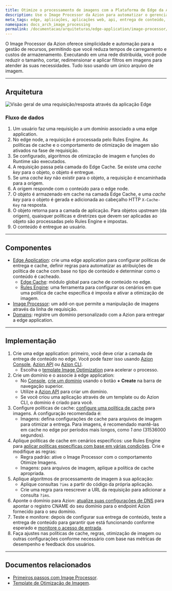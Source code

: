 ```yaml
---
title: Otimize o processamento de imagens com a Plataforma de Edge da Azion
description: Use o Image Processor da Azion para automatizar o gerenciamento de recursos, reduzir tempos de carregamento e custos de armazenamento e aproveitar a velocidade e confiabilidade da rede edge.
meta_tags: edge, aplicações, aplicações web, api, entrega de conteúdo, cdn, processamento de imagem
namespace: docs_arch_image_processing
permalink: /documentacao/arquiteturas/edge-application/image-processor/
---
```


O Image Processor da Azion oferece simplicidade e automação para a gestão de recursos, permitindo que você reduza tempos de carregamento e custos de armazenamento. Executando em uma rede distribuída, você pode reduzir o tamanho, cortar, redimensionar e aplicar filtros em imagens para atender às suas necessidades. Tudo isso usando um único arquivo de imagem.

---

## Arquitetura

![Visão geral de uma requisição/resposta através da aplicação Edge](/assets/docs/images/uploads/image-optimization.png)

### Fluxo de dados

1. Um usuário faz uma requisição a um domínio associado a uma edge application.
2. No edge node, a requisição é processada pelo Rules Engine. As políticas de cache e o comportamento de otimização de imagem são ativados na fase de requisição.
3. Se configurado, algoritmos de otimização de imagem e funções do Runtime são executados.
4. A requisição passa pela camada do Edge Cache. Se existe uma *cache key* para o objeto, o objeto é entregue.
5. Se uma *cache key* não existir para o objeto, a requisição é encaminhada para a origem.
6. A origem responde com o conteúdo para o edge node. 
7. O objeto é armazenado em cache na camada Edge Cache, e uma *cache key* para o objeto é gerada e adicionada ao cabeçalho HTTP `X-Cache-Key` na resposta.
8. O objeto retorna para a camada de aplicação. Para objetos upstream (da origem), quaisquer políticas e diretrizes que devem ser aplicadas ao objeto são processadas pelo Rules Engine e impostas.
9. O conteúdo é entregue ao usuário.

---

## Componentes

- [Edge Application](/en/documentation/products/build/edge-application/): crie uma edge application para configurar políticas de entrega e cache, definir regras para automatizar as atribuições de política de cache com base no tipo de conteúdo e determinar como o conteúdo é cacheado.
    - [Edge Cache](/en/documentation/products/build/edge-application/edge-cache/): módulo global para cache de conteúdo no edge.
    - [Rules Engine](/en/documentation/products/build/edge-application/rules-engine/): uma ferramenta para configurar os cenários em que uma política de cache específica é imposta e ativar a otimização de imagem.
- [Image Processor](/en/documentation/products/build/edge-application/image-processor/): um add-on que permite a manipulação de imagens através da linha de requisição.
- [Domains](/en/documentation/products/build/edge-application/domains/): registre um domínio personalizado com a Azion para entregar a edge application.

---

## Implementação

1. Crie uma edge application: primeiro, você deve criar a camada de entrega de conteúdo no edge. Você pode fazer isso usando [Azion Console](https://console.azion.com), [Azion API](https://api.azion.com/#9c1cc0df-16a2-488e-8cfe-3f1238f47aeb) ou [Azion CLI](/pt-br/documentacao/produtos/azion-cli/visao-geral/).
    - Escolha o [template Image Optimization](https://console.azion.com/create/azion/image-optimization) para acelerar o processo.
2. Crie um domínio e o associe à edge application: 
    - No [Console](https://console.azion.com), [crie um domínio](/pt-br/documentacao/produtos/guias/configurar-dominio/) usando o botão **+ Create** na barra de navegação superior.
    - Utilize a [Azion API](https://api.azion.com/#a258eabc-b419-47e6-be68-45c2ce0150dd) para criar um domínio.
    - Se você criou uma aplicação através de um template ou do Azion CLI, o domínio é criado para você.
3. Configure políticas de cache: [configure uma política de cache](/pt-br/documentacao/produtos/guias/cache-settings/) para imagens. A configuração recomendada é:
    - Imagens: defina configurações de cache para arquivos de imagem para otimizar a entrega. Para imagens, é recomendado mantê-las em cache no edge por períodos mais longos, como *1 ano* (31536000 segundos).
4. Aplique políticas de cache em cenários específicos: use Rules Engine para [aplicar políticas específicas com base em várias condições](/pt-br/documentacao/produtos/guias/rules-engine/). Crie e modifique as regras:
    - Regra padrão: ative o Image Processor com o comportamento Otimize Imagens.
    - Imagens: para arquivos de imagem, aplique a política de cache apropriada.
5. Aplique algoritmos de processamento de imagem à sua aplicação:
    - Aplique consultas `?ims` a partir do código da própria aplicação.
    - Crie uma regra para reescrever a URL da requisição para adicionar a consulta `?ims`.
6. Aponte o domínio para Azion: [atualize suas configurações de DNS](/pt-br/documentacao/produtos/guias/migrar-ns-para-a-azion/) para apontar o registro CNAME do seu domínio para o endpoint Azion fornecido para o seu domínio.
7. Teste e monitore: depois de configurar sua entrega de conteúdo, teste a entrega de conteúdo para garantir que está funcionando conforme esperado e [monitore o acesso de entrada](/pt-br/documentacao/produtos/observe/visao-geral/).
8. Faça ajustes nas políticas de cache, regras, otimização de imagem ou outras configurações conforme necessário com base nas métricas de desempenho e feedback dos usuários.

---

## Documentos relacionados 

- [Primeiros passos com Image Processor](/pt-br/documentacao/produtos/guias/image-processor/).
- [Template de Otimização de Imagem](https://console.azion.com/create/azion/image-optimization).